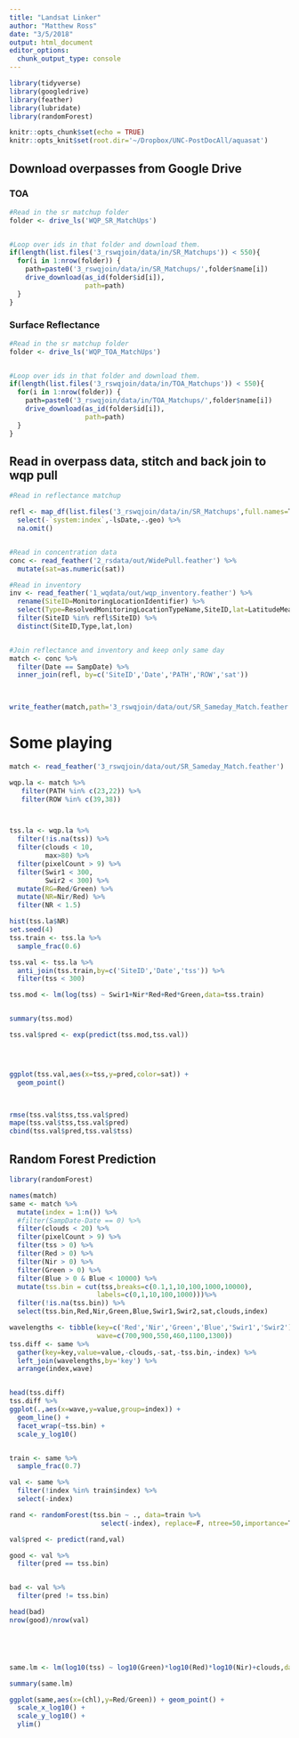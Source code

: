 ```yaml
---
title: "Landsat Linker"
author: "Matthew Ross"
date: "3/5/2018"
output: html_document
editor_options: 
  chunk_output_type: console
---
```


```r
library(tidyverse)
library(googledrive)
library(feather)
library(lubridate)
library(randomForest)

knitr::opts_chunk$set(echo = TRUE)
knitr::opts_knit$set(root.dir='~/Dropbox/UNC-PostDocAll/aquasat')


```



## Download overpasses from Google Drive

### TOA

```r

#Read in the sr matchup folder
folder <- drive_ls('WQP_SR_MatchUps')


#Loop over ids in that folder and download them.
if(length(list.files('3_rswqjoin/data/in/SR_Matchups')) < 550){
  for(i in 1:nrow(folder)) {
    path=paste0('3_rswqjoin/data/in/SR_Matchups/',folder$name[i])
    drive_download(as_id(folder$id[i]),
                   path=path)
  }
}


```

### Surface Reflectance

```r

#Read in the sr matchup folder
folder <- drive_ls('WQP_TOA_MatchUps')


#Loop over ids in that folder and download them.
if(length(list.files('3_rswqjoin/data/in/TOA_Matchups')) < 550){
  for(i in 1:nrow(folder)) {
    path=paste0('3_rswqjoin/data/in/TOA_Matchups/',folder$name[i])
    drive_download(as_id(folder$id[i]),
                   path=path)
  }
}


```


## Read in overpass data, stitch and back join to wqp pull 
```r
#Read in reflectance matchup

refl <- map_df(list.files('3_rswqjoin/data/in/SR_Matchups',full.names=T),read_csv) %>%
  select(-`system:index`,-lsDate,-.geo) %>%
  na.omit()


#Read in concentration data
conc <- read_feather('2_rsdata/out/WidePull.feather') %>%
  mutate(sat=as.numeric(sat))

#Read in inventory
inv <- read_feather('1_wqdata/out/wqp_inventory.feather') %>%
  rename(SiteID=MonitoringLocationIdentifier) %>%
  select(Type=ResolvedMonitoringLocationTypeName,SiteID,lat=LatitudeMeasure,lon=LongitudeMeasure) %>%
  filter(SiteID %in% refl$SiteID) %>%
  distinct(SiteID,Type,lat,lon)


#Join reflectance and inventory and keep only same day
match <- conc %>%
  filter(Date == SampDate) %>%
  inner_join(refl, by=c('SiteID','Date','PATH','ROW','sat')) 

  

write_feather(match,path='3_rswqjoin/data/out/SR_Sameday_Match.feather')

```


# Some playing
```r
match <- read_feather('3_rswqjoin/data/out/SR_Sameday_Match.feather')

wqp.la <- match %>%
   filter(PATH %in% c(23,22)) %>%
   filter(ROW %in% c(39,38))



tss.la <- wqp.la %>%
  filter(!is.na(tss)) %>%
  filter(clouds < 10,
         max>80) %>%
  filter(pixelCount > 9) %>%
  filter(Swir1 < 300,
         Swir2 < 300) %>%
  mutate(RG=Red/Green) %>%
  mutate(NR=Nir/Red) %>%
  filter(NR < 1.5)

hist(tss.la$NR)
set.seed(4)
tss.train <- tss.la %>%
  sample_frac(0.6)

tss.val <- tss.la %>%
  anti_join(tss.train,by=c('SiteID','Date','tss')) %>%
  filter(tss < 300)

tss.mod <- lm(log(tss) ~ Swir1+Nir*Red+Red*Green,data=tss.train)


summary(tss.mod)

tss.val$pred <- exp(predict(tss.mod,tss.val)) 




ggplot(tss.val,aes(x=tss,y=pred,color=sat)) + 
  geom_point() 
  


rmse(tss.val$tss,tss.val$pred)
mape(tss.val$tss,tss.val$pred)
cbind(tss.val$pred,tss.val$tss)

```



## Random Forest Prediction
```r
library(randomForest)

names(match)
same <- match %>%
  mutate(index = 1:n()) %>%
  #filter(SampDate-Date == 0) %>%
  filter(clouds < 20) %>%
  filter(pixelCount > 9) %>%
  filter(tss > 0) %>%
  filter(Red > 0) %>%
  filter(Nir > 0) %>%
  filter(Green > 0) %>%
  filter(Blue > 0 & Blue < 10000) %>%
  mutate(tss.bin = cut(tss,breaks=c(0.1,1,10,100,1000,10000),
                      labels=c(0,1,10,100,1000)))%>%
  filter(!is.na(tss.bin)) %>%
  select(tss.bin,Red,Nir,Green,Blue,Swir1,Swir2,sat,clouds,index) 

wavelengths <- tibble(key=c('Red','Nir','Green','Blue','Swir1','Swir2'),
                      wave=c(700,900,550,460,1100,1300))
tss.diff <- same %>%
  gather(key=key,value=value,-clouds,-sat,-tss.bin,-index) %>%
  left_join(wavelengths,by='key') %>%
  arrange(index,wave)


head(tss.diff)
tss.diff %>%
ggplot(.,aes(x=wave,y=value,group=index)) + 
  geom_line() + 
  facet_wrap(~tss.bin) + 
  scale_y_log10()


train <- same %>%
  sample_frac(0.7) 

val <- same %>%
  filter(!index %in% train$index) %>%
  select(-index)

rand <- randomForest(tss.bin ~ ., data=train %>%
                       select(-index), replace=F, ntree=50,importance=T,nperm=2)

val$pred <- predict(rand,val)

good <- val %>%
  filter(pred == tss.bin)


bad <- val %>%
  filter(pred != tss.bin)

head(bad)
nrow(good)/nrow(val)





same.lm <- lm(log10(tss) ~ log10(Green)*log10(Red)*log10(Nir)+clouds,data=same)

summary(same.lm)

ggplot(same,aes(x=(chl),y=Red/Green)) + geom_point() + 
  scale_x_log10() + 
  scale_y_log10() + 
  ylim()


```

